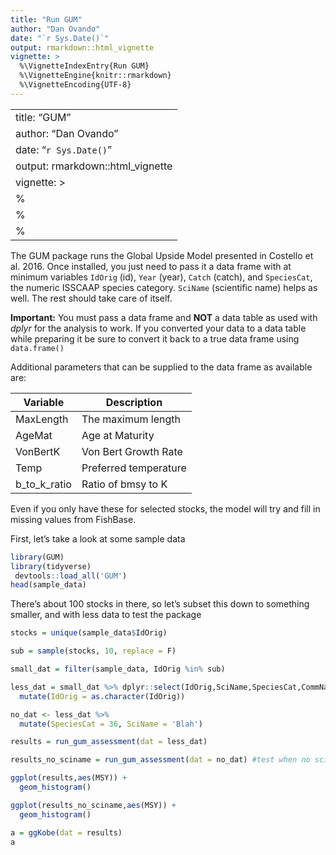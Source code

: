 ```yaml
---
title: "Run GUM"
author: "Dan Ovando"
date: "`r Sys.Date()`"
output: rmarkdown::html_vignette
vignette: >
  %\VignetteIndexEntry{Run GUM}
  %\VignetteEngine{knitr::rmarkdown}
  %\VignetteEncoding{UTF-8}
---
```


---
title: "GUM"
author: "Dan Ovando"
date: "`r Sys.Date()`"
output: rmarkdown::html_vignette
vignette: >
  %\VignetteIndexEntry{Run_GUM}
  %\VignetteEngine{knitr::rmarkdown}
  %\VignetteEncoding{UTF-8}
---

The GUM package runs the Global Upside Model presented in Costello et al. 2016. Once installed, you just need to pass it a data frame with at minimum variables `IdOrig` (id), `Year` (year), `Catch` (catch), and `SpeciesCat`, the numeric ISSCAAP species category. `SciName` (scientific name) helps as well. The rest should take care of itself.

**Important:** You must pass a data frame and **NOT** a data table as used with *dplyr* for the analysis to work. If you converted your data to a data table while preparing it be sure to convert it back to a true data frame using `data.frame()`

Additional parameters that can be supplied to the data frame as available are: 

Variable  | Description
----------|------------
MaxLength | The maximum length
AgeMat    | Age at Maturity
VonBertK  | Von Bert Growth Rate
Temp      | Preferred temperature
b_to_k_ratio | Ratio of bmsy to K

Even if you only have these for selected stocks, the model will try and fill in missing values from FishBase. 


First, let's take a look at some sample data
```r
library(GUM)
library(tidyverse)
 devtools::load_all('GUM')
head(sample_data)

```

There's about 100 stocks in there, so let's subset this down to something smaller, and with less data to test the package

```r



stocks = unique(sample_data$IdOrig)

sub = sample(stocks, 10, replace = F)

small_dat = filter(sample_data, IdOrig %in% sub)

less_dat = small_dat %>% dplyr::select(IdOrig,SciName,SpeciesCat,CommName,Year,Catch,BvBmsy) %>%
  mutate(IdOrig = as.character(IdOrig))

no_dat <- less_dat %>%
  mutate(SpeciesCat = 36, SciName = 'Blah')

results = run_gum_assessment(dat = less_dat)

results_no_sciname = run_gum_assessment(dat = no_dat) #test when no scientific name

```

```r

ggplot(results,aes(MSY)) + 
  geom_histogram()

ggplot(results_no_sciname,aes(MSY)) + 
  geom_histogram()

a = ggKobe(dat = results)
a
```
